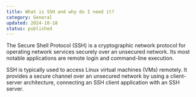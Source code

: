 ```yaml
---
title: What is SSH and why do I need it?
category: General
updated: 2024-10-18
status: published
---
```

The Secure Shell Protocol (SSH) is a cryptographic network protocol for operating network services securely over an unsecured network. Its most notable applications are remote login and command-line execution.

SSH is typically used to access Linux virtual machines (VMs) remotely. It provides a secure channel over an unsecured network by using a client-server architecture, connecting an SSH client application with an SSH server.
